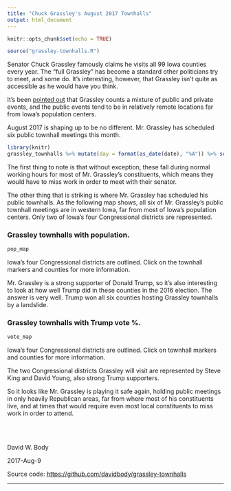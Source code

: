 ```yaml
---
title: "Chuck Grassley's August 2017 Townhalls"
output: html_document
---
```


```r
knitr::opts_chunk$set(echo = TRUE)
```

```r
source("grassley-townhalls.R")
```

Senator Chuck Grassley famously claims he visits all 99 Iowa counties every year. The "full Grassley" has become a standard other politicians try to meet, and some do. It's interesting, however, that Grassley isn't quite as accessible as he would have you think.

It's been [pointed out](https://iowastartingline.com/2016/09/01/look-at-this-map-of-counties-chuck-grassley-avoids-public-events-in/) that Grassley counts a mixture of public and private events, and the public events tend to be in relatively remote locations far from Iowa's population centers.

August 2017 is shaping up to be no different. Mr. Grassley has scheduled six public townhall meetings this month.

```r
library(knitr)
grassley_townhalls %>% mutate(day = format(as_date(date), "%A")) %>% select(day, date, time, location) %>% kable
```

The first thing to note is that without exception, these fall during normal working hours for most of Mr. Grassley's constituents, which means they would have to miss work in order to meet with their senator.

The other thing that is striking is where Mr. Grassley has scheduled his public townhalls. As the following map shows, all six of Mr. Grassley's public townhall meetings are in western Iowa, far from most of Iowa's population centers. Only two of Iowa's four Congressional districts are represented.

### Grassley townhalls with population.

```r
pop_map
```

Iowa's four Congressional districts are outlined. Click on the townhall markers and counties for more information.

Mr. Grassley is a strong supporter of Donald Trump, so it's also interesting to look at how well Trump did in these counties in the 2016 election. The answer is very well. Trump won all six counties hosting Grassley townhalls by a landslide.


### Grassley townhalls with Trump vote %.

```r
vote_map
```

Iowa's four Congressional districts are outlined. Click on townhall markers and counties for more information.

The two Congressional districts Grassley will visit are represented by Steve King and David Young, also strong Trump supporters.

So it looks like Mr. Grassley is playing it safe again, holding public meetings in only heavily Republican areas, far from where most of his constituents live, and at times that would require even most local constituents to miss work in order to attend.

<br/>
<br/>

David W. Body

2017-Aug-9

Source code: [https://github.com/davidbody/grassley-townhalls](https://github.com/davidbody/grassley-townhalls)


---
